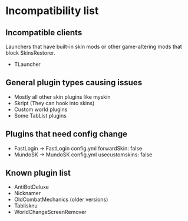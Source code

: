 # Incompatibility list

## Incompatible clients

Launchers that have built-in skin mods or other game-altering mods that block SkinsRestorer.

* TLauncher

## General plugin types causing issues

* Mostly all other skin plugins like myskin
* Skript (They can hook into skins)
* Custom world plugins
* Some TabList plugins

## Plugins that need config change

* FastLogin -> FastLogin config.yml forwardSkin: false
* MundoSK -> MundoSK config.yml usecustomskins: false

## Known plugin list

* AntiBotDeluxe
* Nicknamer
* OldCombatMechanics (older versions)
* Tablisknu
* WorldChangeScreenRemover
